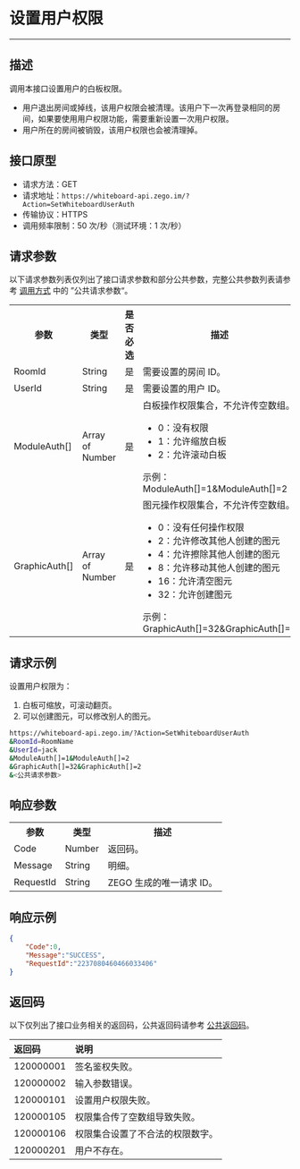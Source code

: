 # 设置用户权限

-----

##  描述

调用本接口设置用户的白板权限。
- 用户退出房间或掉线，该用户权限会被清理。该用户下一次再登录相同的房间，如果要使用用户权限功能，需要重新设置一次用户权限。
- 用户所在的房间被销毁，该用户权限也会被清理掉。

##  接口原型

- 请求方法：GET
- 请求地址：`https://whiteboard-api.zego.im/?Action=SetWhiteboardUserAuth`
- 传输协议：HTTPS
- 调用频率限制：50 次/秒（测试环境：1 次/秒）

##  请求参数

以下请求参数列表仅列出了接口请求参数和部分公共参数，完整公共参数列表请参考 [调用方式](./Accessing%20Server%20APIs.mdx#21-公共请求参数) 中的 ”公共请求参数“。

<table>
  
  <tbody><tr>
    <th>参数</th>
    <th>类型</th>
    <th>是否必选</th>
    <th>描述</th>
  </tr>
  <tr>
    <td>RoomId</td>
    <td>String</td>
    <td>是</td>
    <td>需要设置的房间 ID。</td>
  </tr>
  <tr>
    <td>UserId</td>
    <td>String</td>
    <td>是</td>
    <td>需要设置的用户 ID。</td>
  </tr>
  <tr>
    <td>ModuleAuth[]</td>
    <td>Array of Number</td>
    <td>是</td>
    <td>白板操作权限集合，不允许传空数组。<ul><li> 0：没有权限</li><li> 1：允许缩放白板</li><li>2：允许滚动白板</li></ul>示例：ModuleAuth[]=1&ModuleAuth[]=2</td>
  </tr>
  <tr>
    <td>GraphicAuth[]</td>
    <td>Array of Number</td>
    <td>是</td>
    <td>图元操作权限集合，不允许传空数组。<ul><li>0：没有任何操作权限</li><li>2：允许修改其他人创建的图元</li><li>4：允许擦除其他人创建的图元</li><li>8：允许移动其他人创建的图元</li><li>16：允许清空图元</li><li>32：允许创建图元</li></ul>示例：GraphicAuth[]=32&GraphicAuth[]=2</td>
  </tr>
</tbody></table>


##  请求示例

设置用户权限为：
1. 白板可缩放，可滚动翻页。
2. 可以创建图元，可以修改别人的图元。

```bash
https://whiteboard-api.zego.im/?Action=SetWhiteboardUserAuth
&RoomId=RoomName
&UserId=jack
&ModuleAuth[]=1&ModuleAuth[]=2
&GraphicAuth[]=32&GraphicAuth[]=2
&<公共请求参数>
```

##  响应参数

<table>
  
  <tbody><tr>
    <th>参数</th>
    <th>类型</th>
    <th>描述</th>
  </tr>
  <tr>
    <td>Code</td>
    <td>Number</td>
    <td>返回码。</td>
  </tr>
  <tr>
    <td>Message</td>
    <td>String</td>
    <td>明细。</td>
  </tr>
  <tr>
    <td>RequestId</td>
    <td>String</td>
    <td>ZEGO 生成的唯一请求 ID。</td>
  </tr>
</tbody></table>


##  响应示例


```json
{
    "Code":0,
    "Message":"SUCCESS",
    "RequestId":"2237080460466033406"
}
```

##  返回码

以下仅列出了接口业务相关的返回码，公共返回码请参考 [公共返回码](./Common%20Error%20Codes.mdx)。

| 返回码 | 说明 |
| :-- | :-- | 
| 120000001 | 签名鉴权失败。 |
| 120000002 | 输入参数错误。 |
| 120000101 | 设置用户权限失败。 |
| 120000105 | 权限集合传了空数组导致失败。 |
| 120000106 | 权限集合设置了不合法的权限数字。 |
| 120000201 | 用户不存在。 |
